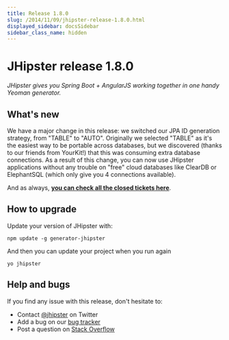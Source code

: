 ```yaml
---
title: Release 1.8.0
slug: /2014/11/09/jhipster-release-1.8.0.html
displayed_sidebar: docsSidebar
sidebar_class_name: hidden
---
```


JHipster release 1.8.0
==================

*JHipster gives you Spring Boot + AngularJS working together in one handy Yeoman generator.*

What's new
----------

We have a major change in this release: we switched our JPA ID generation strategy, from "TABLE" to "AUTO". Originally we selected "TABLE" as it's the easiest way to be portable across databases, but we discovered (thanks to our friends from YourKit!) that this was consuming extra database connections. As a result of this change, you can now use JHipster applications without any trouble on "free" cloud databases like ClearDB or ElephantSQL (which only give you 4 connections available).

And as always, __[you can check all the closed tickets here](https://github.com/jhipster/generator-jhipster/issues?q=milestone%3A1.8.0+is%3Aclosed)__.

How to upgrade
------------

Update your version of JHipster with:

```
npm update -g generator-jhipster
```

And then you can update your project when you run again

```
yo jhipster
```

Help and bugs
--------------

If you find any issue with this release, don't hesitate to:

- Contact [@jhipster](https://twitter.com/jhipster) on Twitter
- Add a bug on our [bug tracker](https://github.com/jhipster/generator-jhipster/issues?state=open)
- Post a question on [Stack Overflow](http://stackoverflow.com/tags/jhipster/info)
